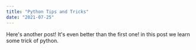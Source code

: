 ```yaml
---
title: "Python Tips and Tricks"
date: "2021-07-25"
---
```


Here's another post! It's even better than the first one!
in this post we learn some trick of python.
